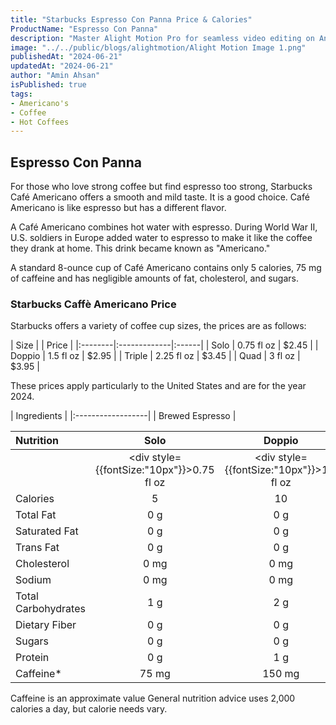 ```yaml
---
title: "Starbucks Espresso Con Panna Price & Calories"
ProductName: "Espresso Con Panna" 
description: "Master Alight Motion Pro for seamless video editing on Android, iOS, and Tablets with our ultimate guide, unlocking advanced features and elevating your skills in 2024!"
image: "../../public/blogs/alightmotion/Alight Motion Image 1.png"
publishedAt: "2024-06-21"
updatedAt: "2024-06-21"
author: "Amin Ahsan"
isPublished: true
tags:
- Americano's
- Coffee
- Hot Coffees   
---
```


 
## Espresso Con Panna 
  
For those who love strong coffee but find espresso too strong, Starbucks Café Americano offers a smooth and mild taste. It is a good choice. Café Americano is like espresso but has a different flavor.

A Café Americano combines hot water with espresso. During World War II, U.S. soldiers in Europe added water to espresso to make it like the coffee they drank at home. This drink became known as "Americano."

A standard 8-ounce cup of Café Americano contains only 5 calories, 75 mg of caffeine and has negligible amounts of fat, cholesterol, and sugars.

### Starbucks Caffè Americano Price

Starbucks offers a variety of coffee cup sizes, the prices are as follows:

<div style={{width:"300px"}}>
| Size    |              | Price |
|:--------|:-------------|:------|
| Solo    | 0.75 fl oz   | $2.45 |
| Doppio  | 1.5 fl oz    | $2.95 |
| Triple  | 2.25 fl oz   | $3.45 |
| Quad    | 3 fl oz      | $3.95 |
</div>

These prices apply particularly to the United States and are for the year 2024.
 
 <div style={{fontSize:"15px"}}>
| Ingredients       |
|:------------------|
| Brewed Espresso   |

| Nutrition           | Solo           |  Doppio     | Triple   |  Quad    |
|:--------------------|:--------------:|:-----------:|:--------:|:--------:|
|                     | <div style={{fontSize:"10px"}}>0.75 fl oz</div>  | <div style={{fontSize:"10px"}}>1.5 fl oz</div> |  <div style={{fontSize:"10px"}}>2.25 fl oz</div> | <div style={{fontSize:"10px"}}>3 fl oz</div> |
| Calories            | 5              | 10          | 15       | 20       |
| Total Fat           | 0 g            | 0 g         | 0 g      | 0 g      |
| Saturated Fat       | 0 g            | 0 g         | 0 g      | 0 g      |
| Trans Fat           | 0 g            | 0 g         | 0 g      | 0 g      |
| Cholesterol         | 0 mg           | 0 mg        | 0 mg     | 0 mg     |
| Sodium              | 0 mg           | 0 mg        | 0 mg     | 20 mg    | 
| Total Carbohydrates | 1 g            | 2 g         | 3 g      | 4 g      |
| Dietary Fiber       | 0 g            | 0 g         | 0 g      | 0 g      |
| Sugars              | 0 g            | 0 g         | 0 g      | 0 g      |
| Protein             | 0 g            | 1 g         | 2 g      | 2 g      |
| Caffeine*           | 75 mg          | 150 mg      | 225 mg   | 300 mg   |

Caffeine is an approximate value
General nutrition advice uses 2,000 calories a day, but calorie needs vary.

</div>